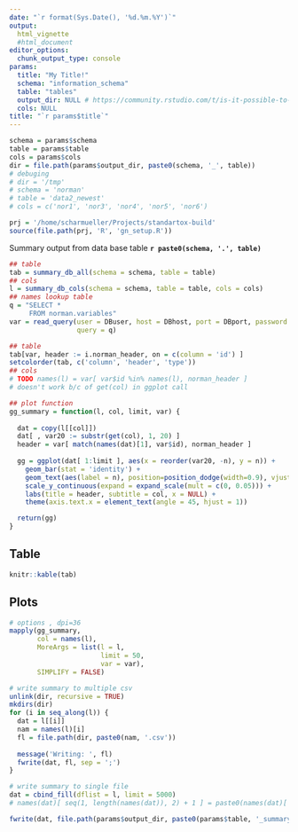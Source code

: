 ```yaml
---
date: "`r format(Sys.Date(), '%d.%m.%Y')`"
output:
  html_vignette
  #html_document
editor_options: 
  chunk_output_type: console
params:
  title: "My Title!"
  schema: "information_schema"
  table: "tables"
  output_dir: NULL # https://community.rstudio.com/t/is-it-possible-to-save-the-html-output-in-a-directory-which-is-not-the-one-where-the-rmd-file-resides/3588/6
  cols: NULL
title: "`r params$title`"
---
```


```r
schema = params$schema
table = params$table
cols = params$cols
dir = file.path(params$output_dir, paste0(schema, '_', table))
# debuging
# dir = '/tmp'
# schema = 'norman'
# table = 'data2_newest'
# cols = c('nor1', 'nor3', 'nor4', 'nor5', 'nor6')
```

```r
prj = '/home/scharmueller/Projects/standartox-build'
source(file.path(prj, 'R', 'gn_setup.R'))
```

Summary output from data base table __`r paste0(schema, '.', table)`__

```r
## table
tab = summary_db_all(schema = schema, table = table)
## cols
l = summary_db_cols(schema = schema, table = table, cols = cols)
## names lookup table
q = "SELECT *
     FROM norman.variables"
var = read_query(user = DBuser, host = DBhost, port = DBport, password = DBpassword, dbname = DBetox,
                 query = q)
```

```r
## table
tab[var, header := i.norman_header, on = c(column = 'id') ]
setcolorder(tab, c('column', 'header', 'type'))
## cols
# TODO names(l) = var[ var$id %in% names(l), norman_header ]
# doesn't work b/c of get(col) in ggplot call
```

```r
## plot function
gg_summary = function(l, col, limit, var) {
  
  dat = copy(l[[col]])
  dat[ , var20 := substr(get(col), 1, 20) ]
  header = var[ match(names(dat)[1], var$id), norman_header ]
  
  gg = ggplot(dat[ 1:limit ], aes(x = reorder(var20, -n), y = n)) +
    geom_bar(stat = 'identity') +
    geom_text(aes(label = n), position=position_dodge(width=0.9), vjust=-0.25) +
    scale_y_continuous(expand = expand_scale(mult = c(0, 0.05))) +
    labs(title = header, subtitle = col, x = NULL) +
    theme(axis.text.x = element_text(angle = 45, hjust = 1))

  return(gg)
}
```

## Table
```r
knitr::kable(tab)
```

## Plots
```r
# options , dpi=36
mapply(gg_summary,
       col = names(l),
       MoreArgs = list(l = l,
                       limit = 50,
                       var = var),
       SIMPLIFY = FALSE)
```

```r
# write summary to multiple csv
unlink(dir, recursive = TRUE)
mkdirs(dir)
for (i in seq_along(l)) {
  dat = l[[i]]
  nam = names(l)[i]
  fl = file.path(dir, paste0(nam, '.csv'))
  
  message('Writing: ', fl)
  fwrite(dat, fl, sep = ';')
}
```

```r
# write summary to single file
dat = cbind_fill(dflist = l, limit = 5000)
# names(dat)[ seq(1, length(names(dat)), 2) + 1 ] = paste0(names(dat)[ seq(1, length(names(dat)), 2) ], '_n')

fwrite(dat, file.path(params$output_dir, paste0(params$table, '_summary.csv')))
```


